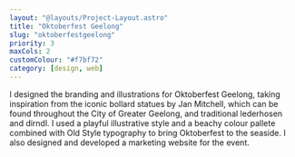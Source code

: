 ---
layout: "@layouts/Project-Layout.astro"
title: "Oktoberfest Geelong"
slug: "oktoberfestgeelong"
priority: 3
maxCols: 2
customColour: "#f7bf72"
category: [design, web]
---

I designed the branding and illustrations for Oktoberfest Geelong, taking inspiration from the iconic bollard statues by Jan Mitchell, which can be found throughout the City of Greater Geelong, and traditional lederhosen and dirndl. I used a playful illustrative style and a beachy colour pallete combined with Old Style typography to bring Oktoberfest to the seaside. I also designed and developed a marketing website for the event.
